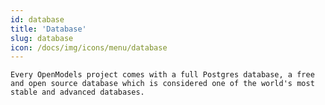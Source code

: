 ```yaml
---
id: database
title: 'Database'
slug: database
icon: /docs/img/icons/menu/database
---
```


<RefHeaderSection>

    Every OpenModels project comes with a full Postgres database, a free and open source database which is considered one of the world's most stable and advanced databases.

</RefHeaderSection>
